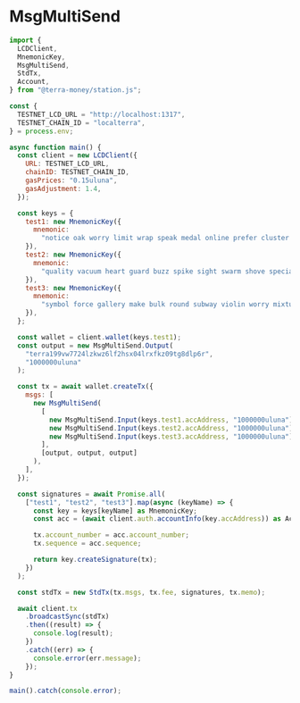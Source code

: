 # MsgMultiSend

```js
import {
  LCDClient,
  MnemonicKey,
  MsgMultiSend,
  StdTx,
  Account,
} from "@terra-money/station.js";

const {
  TESTNET_LCD_URL = "http://localhost:1317",
  TESTNET_CHAIN_ID = "localterra",
} = process.env;

async function main() {
  const client = new LCDClient({
    URL: TESTNET_LCD_URL,
    chainID: TESTNET_CHAIN_ID,
    gasPrices: "0.15uluna",
    gasAdjustment: 1.4,
  });

  const keys = {
    test1: new MnemonicKey({
      mnemonic:
        "notice oak worry limit wrap speak medal online prefer cluster roof addict wrist behave treat actual wasp year salad speed social layer crew genius",
    }),
    test2: new MnemonicKey({
      mnemonic:
        "quality vacuum heart guard buzz spike sight swarm shove special gym robust assume sudden deposit grid alcohol choice devote leader tilt noodle tide penalty",
    }),
    test3: new MnemonicKey({
      mnemonic:
        "symbol force gallery make bulk round subway violin worry mixture penalty kingdom boring survey tool fringe patrol sausage hard admit remember broken alien absorb",
    }),
  };

  const wallet = client.wallet(keys.test1);
  const output = new MsgMultiSend.Output(
    "terra199vw7724lzkwz6lf2hsx04lrxfkz09tg8dlp6r",
    "1000000uluna"
  );

  const tx = await wallet.createTx({
    msgs: [
      new MsgMultiSend(
        [
          new MsgMultiSend.Input(keys.test1.accAddress, "1000000uluna"),
          new MsgMultiSend.Input(keys.test2.accAddress, "1000000uluna"),
          new MsgMultiSend.Input(keys.test3.accAddress, "1000000uluna"),
        ],
        [output, output, output]
      ),
    ],
  });

  const signatures = await Promise.all(
    ["test1", "test2", "test3"].map(async (keyName) => {
      const key = keys[keyName] as MnemonicKey;
      const acc = (await client.auth.accountInfo(key.accAddress)) as Account;

      tx.account_number = acc.account_number;
      tx.sequence = acc.sequence;

      return key.createSignature(tx);
    })
  );

  const stdTx = new StdTx(tx.msgs, tx.fee, signatures, tx.memo);

  await client.tx
    .broadcastSync(stdTx)
    .then((result) => {
      console.log(result);
    })
    .catch((err) => {
      console.error(err.message);
    });
}

main().catch(console.error);
```
